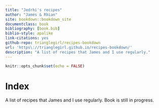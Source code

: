 ```yaml
--- 
title: "Jedrhi's recipes"
author: "James & Rhian"
site: bookdown::bookdown_site
documentclass: book
bibliography: [book.bib]
biblio-style: apalike
link-citations: yes
github-repo: trianglegirl/recipes-bookdown
url: 'https\://trianglegirl.github.io/recipes-bookdown/'
description: "A list of recipes that James and I use regularly."
---
```

```r
knitr::opts_chunk$set(echo = FALSE)
```

# Index
A list of recipes that James and I use regularly. Book is still in progress.
